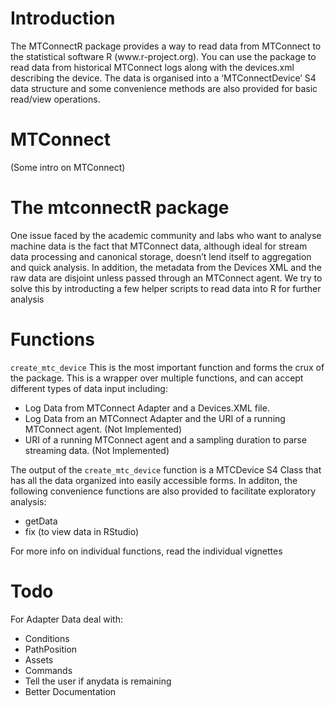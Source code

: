 
# Introduction

The MTConnectR package provides a way to read data from MTConnect to the statistical software R (www.r-project.org).  You can use the package to read data from historical MTConnect logs along with the devices.xml describing the device. The data is organised into a 'MTConnectDevice' S4 data structure and some convenience methods are also provided for basic read/view operations.

# MTConnect 
(Some intro on MTConnect)

# The mtconnectR package

One issue faced by the academic community and labs who want to analyse machine data is the fact that MTConnect data, although ideal for stream data processing and canonical storage, doesn't lend itself to aggregation and quick analysis. In addition, the metadata from the Devices XML and the raw data are disjoint unless passed through an MTConnect agent. We try to solve this by introducting a few helper scripts to read data into R for further analysis

# Functions

`create_mtc_device` This is the most important function and forms the crux of the package. This is a wrapper over multiple functions, and can accept different types of data input including:

* Log Data from MTConnect Adapter and a Devices.XML file.
* Log Data from an MTConnect Adapter and the URI of a running MTConnect agent. (Not Implemented)
* URI of a running MTConnect agent and a sampling duration to parse streaming data. (Not Implemented)

The output of the `create_mtc_device` function is a MTCDevice S4 Class that has all the data organized into easily accessible forms. In additon, the following convenience functions are also provided to facilitate exploratory analysis:

* getData
* fix (to view data in RStudio)

For more info on individual functions, read the individual vignettes

# Todo

For Adapter Data deal with:

* Conditions
* PathPosition
* Assets
* Commands
* Tell the user if anydata is remaining
* Better Documentation

